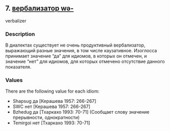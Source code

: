## 7. <a href =  'https://agricolamz.github.io/The_Circassian_Isoglosses_Database/7.html'>вербализатор wə-</a>
verbalizer

### Description

В диалектах существует не очень продуктивный вербализатор, выражающий разные значения, в том числе каузативное. Изоглосса принимает значение "да" для идиомов, в которых он отмечен, и значение "нет" для идиомов, для которых отмечено отсутствие данного показателя.

### Values
There are the following value for each idiom:

* Shapsug  да [Керашева 1957: 266-267] 
* SWC  нет [Керашева 1957: 266-267] 
* Bzhedug  да [Тхаркахо 1993: 70-71] (Сообщает слову значение прерывности, однократности)
* Temirgoi  нет [Тхаркахо 1993: 70-71] 

